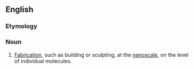 ==English==

===Etymology===

{{prefix|nano|fabrication}}

===Noun===
{{en-noun}}

# [[fabrication|Fabrication]], such as building or sculpting, at the [[nanoscale]], on the level of individual molecules.